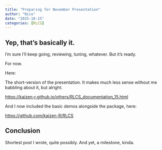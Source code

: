 ```yaml
---
title: "Preparing for November Presentation"
author: "Nico"
date: "2025-10-15"
categories: [RLCS]
---
```


## Yep, that's basically it.

I'm sure I'll keep going, reviewing, tuning, whatever. But it's ready.

For now.

Here:

The short-version of the presentation. It makes much less sense without me babbling about it, but alright.

<https://kaizen-r.github.io/others/RLCS_documentation_15.html>

And I now included the basic demos alongside the package, here:

<https://github.com/kaizen-R/RLCS>

## Conclusion

Shortest post I wrote, quite possibly. And yet, a milestone, kinda.
